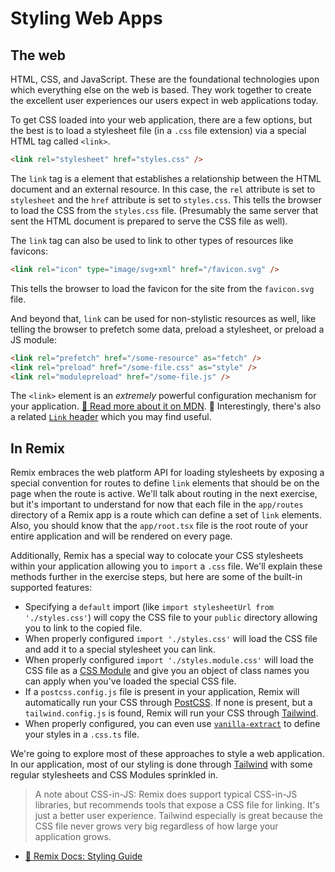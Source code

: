 # Styling Web Apps

## The web

HTML, CSS, and JavaScript. These are the foundational technologies upon which
everything else on the web is based. They work together to create the excellent
user experiences our users expect in web applications today.

To get CSS loaded into your web application, there are a few options, but the
best is to load a stylesheet file (in a `.css` file extension) via a special
HTML tag called `<link>`.

```html
<link rel="stylesheet" href="styles.css" />
```

The `link` tag is a element that establishes a relationship between the HTML
document and an external resource. In this case, the `rel` attribute is set to
`stylesheet` and the `href` attribute is set to `styles.css`. This tells the
browser to load the CSS from the `styles.css` file. (Presumably the same server
that sent the HTML document is prepared to serve the CSS file as well).

The `link` tag can also be used to link to other types of resources like
favicons:

```html
<link rel="icon" type="image/svg+xml" href="/favicon.svg" />
```

This tells the browser to load the favicon for the site from the `favicon.svg`
file.

And beyond that, `link` can be used for non-stylistic resources as well, like
telling the browser to prefetch some data, preload a stylesheet, or preload a JS
module:

```html
<link rel="prefetch" href="/some-resource" as="fetch" />
<link rel="preload" href="/some-file.css" as="style" />
<link rel="modulepreload" href="/some-file.js" />
```

The `<link>` element is an _extremely_ powerful configuration mechanism for your
application.
[📜 Read more about it on MDN](https://developer.mozilla.org/en-US/docs/Web/HTML/Element/link).
🦉 Interestingly, there's also a related
[`Link` header](https://developer.mozilla.org/en-US/docs/Web/HTTP/Headers/Link)
which you may find useful.

## In Remix

Remix embraces the web platform API for loading stylesheets by exposing a
special convention for routes to define `link` elements that should be on the
page when the route is active. We'll talk about routing in the next exercise,
but it's important to understand for now that each file in the `app/routes`
directory of a Remix app is a route which can define a set of `link` elements.
Also, you should know that the `app/root.tsx` file is the root route of your
entire application and will be rendered on every page.

Additionally, Remix has a special way to colocate your CSS stylesheets within
your application allowing you to `import` a `.css` file. We'll explain these
methods further in the exercise steps, but here are some of the built-in
supported features:

- Specifying a `default` import (like
  `import stylesheetUrl from './styles.css'`) will copy the CSS file to your
  `public` directory allowing you to link to the copied file.
- When properly configured `import './styles.css'` will load the CSS file and
  add it to a special stylesheet you can link.
- When properly configured `import './styles.module.css'` will load the CSS file
  as a [CSS Module](https://github.com/css-modules/css-modules) and give you an
  object of class names you can apply when you've loaded the special CSS file.
- If a `postcss.config.js` file is present in your application, Remix will
  automatically run your CSS through [PostCSS](https://postcss.org/). If none is
  present, but a `tailwind.config.js` is found, Remix will run your CSS through
  [Tailwind](https://tailwindcss.com/).
- When properly configured, you can even use
  [`vanilla-extract`](https://vanilla-extract.style/) to define your styles in a
  `.css.ts` file.

We're going to explore most of these approaches to style a web application. In
our application, most of our styling is done through
[Tailwind](https://tailwindcss.com/) with some regular stylesheets and CSS
Modules sprinkled in.

> A note about CSS-in-JS: Remix does support typical CSS-in-JS libraries, but
> recommends tools that expose a CSS file for linking. It's just a better user
> experience. Tailwind especially is great because the CSS file never grows very
> big regardless of how large your application grows.

- [📜 Remix Docs: Styling Guide](https://remix.run/docs/en/main/guides/styling)
